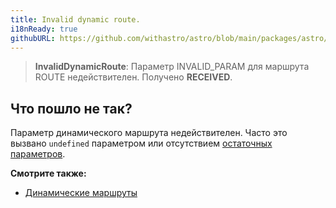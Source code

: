 ```yaml
---
title: Invalid dynamic route.
i18nReady: true
githubURL: https://github.com/withastro/astro/blob/main/packages/astro/src/core/errors/errors-data.ts
---
```


> **InvalidDynamicRoute**: Параметр INVALID_PARAM для маршрута ROUTE недействителен. Получено **RECEIVED**.

## Что пошло не так?

Параметр динамического маршрута недействителен. Часто это вызвано `undefined` параметром или отсутствием [остаточных параметров](/ru/guides/routing/#rest-parameters).

**Смотрите также:**

-  [Динамические маршруты](/ru/guides/routing/#dynamic-routes)
